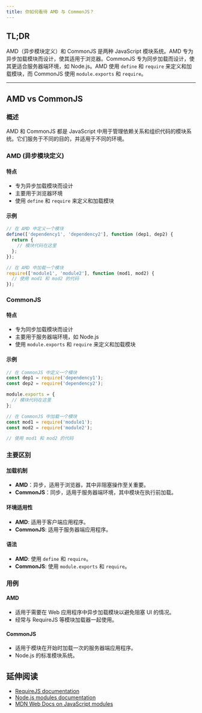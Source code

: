 ```yaml
---
title: 你如何看待 AMD 与 CommonJS？
---
```


## TL;DR

AMD（异步模块定义）和 CommonJS 是两种 JavaScript 模块系统。AMD 专为异步加载模块而设计，使其适用于浏览器。CommonJS 专为同步加载而设计，使其更适合服务器端环境，如 Node.js。AMD 使用 `define` 和 `require` 来定义和加载模块，而 CommonJS 使用 `module.exports` 和 `require`。

***

## AMD vs CommonJS

### 概述

AMD 和 CommonJS 都是 JavaScript 中用于管理依赖关系和组织代码的模块系统。它们服务于不同的目的，并适用于不同的环境。

### AMD (异步模块定义)

#### 特点

* 专为异步加载模块而设计
* 主要用于浏览器环境
* 使用 `define` 和 `require` 来定义和加载模块

#### 示例

```javascript
// 在 AMD 中定义一个模块
define(['dependency1', 'dependency2'], function (dep1, dep2) {
  return {
    // 模块代码在这里
  };
});

// 在 AMD 中加载一个模块
require(['module1', 'module2'], function (mod1, mod2) {
  // 使用 mod1 和 mod2 的代码
});
```

### CommonJS

#### 特点

* 专为同步加载模块而设计
* 主要用于服务器端环境，如 Node.js
* 使用 `module.exports` 和 `require` 来定义和加载模块

#### 示例

```javascript
// 在 CommonJS 中定义一个模块
const dep1 = require('dependency1');
const dep2 = require('dependency2');

module.exports = {
  // 模块代码在这里
};

// 在 CommonJS 中加载一个模块
const mod1 = require('module1');
const mod2 = require('module2');

// 使用 mod1 和 mod2 的代码
```

### 主要区别

#### 加载机制

* **AMD**：异步，适用于浏览器，其中非阻塞操作至关重要。
* **CommonJS**：同步，适用于服务器端环境，其中模块在执行前加载。

#### 环境适用性

* **AMD**: 适用于客户端应用程序。
* **CommonJS**: 适用于服务器端应用程序。

#### 语法

* **AMD**: 使用 `define` 和 `require`。
* **CommonJS**: 使用 `module.exports` 和 `require`。

### 用例

#### AMD

* 适用于需要在 Web 应用程序中异步加载模块以避免阻塞 UI 的情况。
* 经常与 RequireJS 等模块加载器一起使用。

#### CommonJS

* 适用于模块在开始时加载一次的服务器端应用程序。
* Node.js 的标准模块系统。

## 延伸阅读

* [RequireJS documentation](https://requirejs.org/docs/api.html)
* [Node.js modules documentation](https://nodejs.org/api/modules.html)
* [MDN Web Docs on JavaScript modules](https://developer.mozilla.org/en-US/docs/Web/JavaScript/Guide/Modules)
